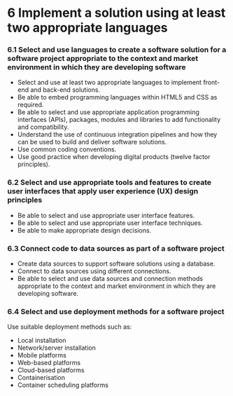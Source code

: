 # 6 Implement a solution using at least two appropriate languages

### 6.1 Select and use languages to create a software solution for a software project appropriate to the context and market environment in which they are developing software
- Select and use at least two appropriate languages to implement front-end and back-end solutions.
- Be able to embed programming languages within HTML5 and CSS as required.
- Be able to select and use appropriate application programming interfaces (APIs), packages, modules and libraries to add functionality and compatibility.
- Understand the use of continuous integration pipelines and how they can be used to build and deliver software solutions.
- Use common coding conventions.
- Use good practice when developing digital products (twelve factor principles).

### 6.2 Select and use appropriate tools and features to create user interfaces that apply user experience (UX) design principles
- Be able to select and use appropriate user interface features.
- Be able to select and use appropriate user interface techniques.
- Be able to make appropriate design decisions.

### 6.3 Connect code to data sources as part of a software project
- Create data sources to support software solutions using a database.
- Connect to data sources using different connections.
- Be able to select and use data sources and connection methods appropriate to the context and market environment in which they are developing software.

### 6.4 Select and use deployment methods for a software project
Use suitable deployment methods such as:
- Local installation
- Network/server installation
- Mobile platforms
- Web-based platforms
- Cloud-based platforms
- Containerisation
- Container scheduling platforms
